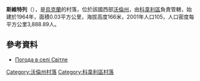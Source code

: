 {{coord|51|14|9|N|25|18|7|E|scale:30000|display=title}}

'''斯維特列'''（{{lang-uk|Світле}}），是[[烏克蘭|烏克蘭]]的村落，位於該國西部[[沃倫州|沃倫州]]，由[[科韋利區|科韋利區]]負責管轄，始建於1964年，面積0.03平方公里，海拔高度166米，2001年人口105，人口密度每平方公里3,888.89人。

==參考資料==
* [http://weather.in.ua/ua/volynskaja/23426 Погода в селі Світле] {{Wayback|url=http://weather.in.ua/ua/volynskaja/23426 |date=20160305212037 }}

[[Category:沃倫州村落|Category:沃倫州村落]]
[[Category:科韋利區村落|Category:科韋利區村落]]


{{Volyn-geo-stub}}